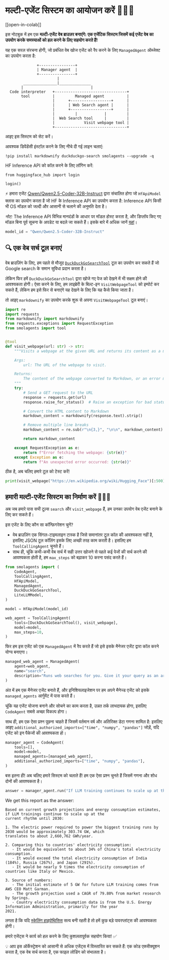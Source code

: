 <!--Copyright 2024 The HuggingFace Team. All rights reserved.

Licensed under the Apache License, Version 2.0 (the "License"); you may not use this file except in compliance with
the License. You may obtain a copy of the License at

http://www.apache.org/licenses/LICENSE-2.0

Unless required by applicable law or agreed to in writing, software distributed under the License is distributed on
an "AS IS" BASIS, WITHOUT WARRANTIES OR CONDITIONS OF ANY KIND, either express or implied. See the License for the
specific language governing permissions and limitations under the License.

⚠️ Note that this file is in Markdown but contain specific syntax for our doc-builder (similar to MDX) that may not be
rendered properly in your Markdown viewer.

-->
# मल्टी-एजेंट सिस्टम का आयोजन करें 🤖🤝🤖

[[open-in-colab]]

इस नोटबुक में हम एक **मल्टी-एजेंट वेब ब्राउज़र बनाएंगे: एक एजेंटिक सिस्टम जिसमें कई एजेंट वेब का उपयोग करके समस्याओं को हल करने के लिए सहयोग करते हैं!**

यह एक सरल संरचना होगी, जो प्रबंधित वेब खोज एजेंट को रैप करने के लिए `ManagedAgent` ऑब्जेक्ट का उपयोग करता है:

```
              +----------------+
              | Manager agent  |
              +----------------+
                       |
        _______________|______________
       |                              |
  Code interpreter   +--------------------------------+
       tool          |         Managed agent          |
                     |      +------------------+      |
                     |      | Web Search agent |      |
                     |      +------------------+      |
                     |         |            |         |
                     |  Web Search tool     |         |
                     |             Visit webpage tool |
                     +--------------------------------+
```
आइए इस सिस्टम को सेट करें।

आवश्यक डिपेंडेंसी इंस्टॉल करने के लिए नीचे दी गई लाइन चलाएं:

```
!pip install markdownify duckduckgo-search smolagents --upgrade -q
```

HF Inference API को कॉल करने के लिए लॉगिन करें:

```
from huggingface_hub import login

login()
```

⚡️ हमारा एजेंट [Qwen/Qwen2.5-Coder-32B-Instruct](https://huggingface.co/Qwen/Qwen2.5-Coder-32B-Instruct) द्वारा संचालित होगा जो `HfApiModel` क्लास का उपयोग करता है जो HF के Inference API का उपयोग करता है: Inference API किसी भी OS मॉडल को जल्दी और आसानी से चलाने की अनुमति देता है।

_नोट:_ The Inference API विभिन्न मानदंडों के आधार पर मॉडल होस्ट करता है, और डिप्लॉय किए गए मॉडल बिना पूर्व सूचना के अपडेट या बदले जा सकते हैं। इसके बारे में अधिक जानें [यहां](https://huggingface.co/docs/api-inference/supported-models)।

```py
model_id = "Qwen/Qwen2.5-Coder-32B-Instruct"
```

## 🔍 एक वेब सर्च टूल बनाएं

वेब ब्राउज़िंग के लिए, हम पहले से मौजूद [`DuckDuckGoSearchTool`](https://github.com/huggingface/smolagents/blob/main/src/smolagents/default_tools.py#L151-L176) टूल का उपयोग कर सकते हैं जो Google search के समान सुविधा प्रदान करता है।

लेकिन फिर हमें `DuckDuckGoSearchTool` द्वारा खोजे गए पेज को देखने में भी सक्षम होने की आवश्यकता होगी।
ऐसा करने के लिए, हम लाइब्रेरी के बिल्ट-इन `VisitWebpageTool` को इम्पोर्ट कर सकते हैं, लेकिन हम इसे फिर से बनाएंगे यह देखने के लिए कि यह कैसे किया जाता है।

तो आइए `markdownify` का उपयोग करके शुरू से अपना `VisitWebpageTool` टूल बनाएं।

```py
import re
import requests
from markdownify import markdownify
from requests.exceptions import RequestException
from smolagents import tool


@tool
def visit_webpage(url: str) -> str:
    """Visits a webpage at the given URL and returns its content as a markdown string.

    Args:
        url: The URL of the webpage to visit.

    Returns:
        The content of the webpage converted to Markdown, or an error message if the request fails.
    """
    try:
        # Send a GET request to the URL
        response = requests.get(url)
        response.raise_for_status()  # Raise an exception for bad status codes

        # Convert the HTML content to Markdown
        markdown_content = markdownify(response.text).strip()

        # Remove multiple line breaks
        markdown_content = re.sub(r"\n{3,}", "\n\n", markdown_content)

        return markdown_content

    except RequestException as e:
        return f"Error fetching the webpage: {str(e)}"
    except Exception as e:
        return f"An unexpected error occurred: {str(e)}"
```

ठीक है, अब चलिए हमारे टूल को टेस्ट करें!

```py
print(visit_webpage("https://en.wikipedia.org/wiki/Hugging_Face")[:500])
```

## हमारी मल्टी-एजेंट सिस्टम का निर्माण करें 🤖🤝🤖

अब जब हमारे पास सभी टूल्स `search` और `visit_webpage` हैं, हम उनका उपयोग वेब एजेंट बनाने के लिए कर सकते हैं।

इस एजेंट के लिए कौन सा कॉन्फ़िगरेशन चुनें?
- वेब ब्राउज़िंग एक सिंगल-टाइमलाइन टास्क है जिसे समानांतर टूल कॉल की आवश्यकता नहीं है, इसलिए JSON टूल कॉलिंग इसके लिए अच्छी तरह काम करती है। इसलिए हम `ToolCallingAgent` चुनते हैं।
- साथ ही, चूंकि कभी-कभी वेब सर्च में सही उत्तर खोजने से पहले कई पेजों की सर्च करने की आवश्यकता होती है, हम `max_steps` को बढ़ाकर 10 करना पसंद करते हैं।

```py
from smolagents import (
    CodeAgent,
    ToolCallingAgent,
    HfApiModel,
    ManagedAgent,
    DuckDuckGoSearchTool,
    LiteLLMModel,
)

model = HfApiModel(model_id)

web_agent = ToolCallingAgent(
    tools=[DuckDuckGoSearchTool(), visit_webpage],
    model=model,
    max_steps=10,
)
```

फिर हम इस एजेंट को एक `ManagedAgent` में रैप करते हैं जो इसे इसके मैनेजर एजेंट द्वारा कॉल करने योग्य बनाएगा।

```py
managed_web_agent = ManagedAgent(
    agent=web_agent,
    name="search",
    description="Runs web searches for you. Give it your query as an argument.",
)
```

अंत में हम एक मैनेजर एजेंट बनाते हैं, और इनिशियलाइजेशन पर हम अपने मैनेज्ड एजेंट को इसके `managed_agents` आर्गुमेंट में पास करते हैं।

चूंकि यह एजेंट योजना बनाने और सोचने का काम करता है, उन्नत तर्क लाभदायक होगा, इसलिए `CodeAgent` सबसे अच्छा विकल्प होगा।

साथ ही, हम एक ऐसा प्रश्न पूछना चाहते हैं जिसमें वर्तमान वर्ष और अतिरिक्त डेटा गणना शामिल है: इसलिए आइए `additional_authorized_imports=["time", "numpy", "pandas"]` जोड़ें, यदि एजेंट को इन पैकेजों की आवश्यकता हो।

```py
manager_agent = CodeAgent(
    tools=[],
    model=model,
    managed_agents=[managed_web_agent],
    additional_authorized_imports=["time", "numpy", "pandas"],
)
```

बस इतना ही! अब चलिए हमारे सिस्टम को चलाते हैं! हम एक ऐसा प्रश्न चुनते हैं जिसमें गणना और शोध दोनों की आवश्यकता है।

```py
answer = manager_agent.run("If LLM training continues to scale up at the current rhythm until 2030, what would be the electric power in GW required to power the biggest training runs by 2030? What would that correspond to, compared to some countries? Please provide a source for any numbers used.")
```

We get this report as the answer:
```
Based on current growth projections and energy consumption estimates, if LLM trainings continue to scale up at the 
current rhythm until 2030:

1. The electric power required to power the biggest training runs by 2030 would be approximately 303.74 GW, which 
translates to about 2,660,762 GWh/year.

2. Comparing this to countries' electricity consumption:
   - It would be equivalent to about 34% of China's total electricity consumption.
   - It would exceed the total electricity consumption of India (184%), Russia (267%), and Japan (291%).
   - It would be nearly 9 times the electricity consumption of countries like Italy or Mexico.

3. Source of numbers:
   - The initial estimate of 5 GW for future LLM training comes from AWS CEO Matt Garman.
   - The growth projection used a CAGR of 79.80% from market research by Springs.
   - Country electricity consumption data is from the U.S. Energy Information Administration, primarily for the year 
2021.
```

लगता है कि यदि [स्केलिंग हाइपोथिसिस](https://gwern.net/scaling-hypothesis) सत्य बनी रहती है तो हमें कुछ बड़े पावरप्लांट्स की आवश्यकता होगी।

हमारे एजेंट्स ने कार्य को हल करने के लिए कुशलतापूर्वक सहयोग किया! ✅

💡 आप इस ऑर्केस्ट्रेशन को आसानी से अधिक एजेंट्स में विस्तारित कर सकते हैं: एक कोड एक्जीक्यूशन करता है, एक वेब सर्च करता है, एक फाइल लोडिंग को संभालता है।
